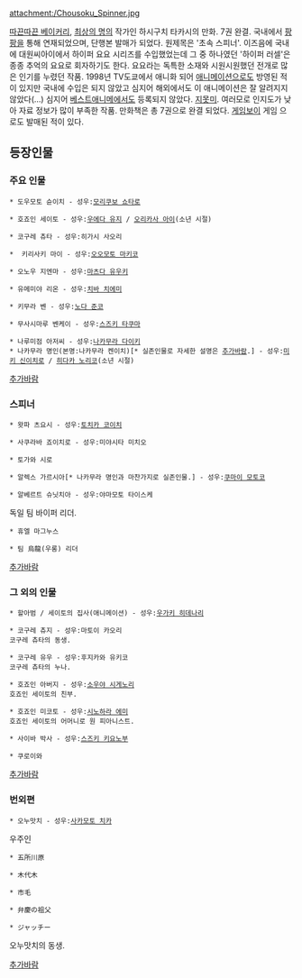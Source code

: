 attachment:/Chousoku_Spinner.jpg

[[따끈따끈 베이커리]], [[최상의 명의]] 작가인 하시구치 타카시의 만화. 7권 완결. 국내에서 [[팡팡]]을 통해 연재되었으며, 단행본 발매가 되었다. 원제목은 '초속 스피너'. 이즈음에 국내에 대원씨아이에서 하이퍼 요요 시리즈를 수입했었는데 그 중 하나였던 '하이퍼 러셀'은 종종 추억의 요요로 회자하기도 한다.  요요라는 독특한 소재와 시원시원했던 전개로 많은 인기를 누렸던 작품. 1998년 TV도쿄에서 애니화 되어 [[애니메이션]]으로도 방영된 적이 있지만 국내에 수입은 되지 않았고 심지어 해외에서도 이 애니메이션은 잘 알려지지 않았다(...) 심지어 [[베스트애니메]]에서도 등록되지 않았다. [[지못미]]. 여러모로 인지도가 낮아 자료 정보가 많이 부족한 작품. 만화책은 총 7권으로 완결 되었다. [[게임보이]] 게임 으로도 발매된 적이 있다.

== 등장인물 ==
=== 주요 인물 ===
 * 도우모토 슌이치 - 성우:[[모리쿠보 쇼타로]]

 * 호죠인 세이토 - 성우:[[우에다 유지]] / [[오리카사 아이]](소년 시절)

 * 코구레 츄타 - 성우:히가시 사오리

 *  키리사키 마이 - 성우:[[오오모토 마키코]]

 * 오노우 지엔마 - 성우:[[마츠다 유우키]]

 * 유메미야 리온 - 성우:[[치바 치에미]]

 * 키무라 벤 - 성우:[[노다 준코]]

 * 무사시마루 벤케이 - 성우:[[스즈키 타쿠마]]

 * 나루미점 아저씨 - 성우:[[나카무라 다이키]]
 * 나카무라 명인(본명:나카무라 켄이치)[* 실존인물로 자세한 설명은 [[추가바람]].] - 성우:[[미키 신이치로]] / [[히다카 노리코]](소년 시절)

[[추가바람]]

=== 스피너 ===
 * 왓파 츠요시 - 성우:[[토치카 코이치]]

 * 사쿠라바 죠이치로 - 성우:미야시타 미치오

 * 토가와 시로

 * 알렉스 가르시아[* 나카무라 명인과 마찬가지로 실존인물.] - 성우:[[쿠마이 모토코]]

 * 알베르트 슈닛치아 - 성우:야마모토 타이스케
독일 팀 바이퍼 리더.

 * 휴엘 마그누스

 * 팀 烏龍(우롱) 리더

[[추가바람]]

=== 그 외의 인물 ===
 * 할아범 / 세이토의 집사(애니메이션) - 성우:[[우가키 히데나리]]

 * 코구레 츄지 - 성우:마토이 카오리
 코구레 츄타의 동생.

 * 코구레 유우 - 성우:후지카와 유키코
 코구레 츄타의 누나.

 * 호죠인 아버지 - 성우:[[소우야 시게노리]]
 호죠인 세이토의 친부.

 * 호죠인 미코토 - 성우:[[시노하라 에미]]
 호죠인 세이토의 어머니로 원 피아니스트.

 * 사이바 박사 - 성우:[[스즈키 키요노부]]

 * 쿠로이와

[[추가바람]]

=== 번외편 ===
 * 오누맛치 - 성우:[[사카모토 치카]]
우주인

 * 五所川原 

 * 木代木 

 * 市毛 

 * 弁慶の祖父 

 * ジャッチー 
오누맛치의 동생.

[[추가바람]]
